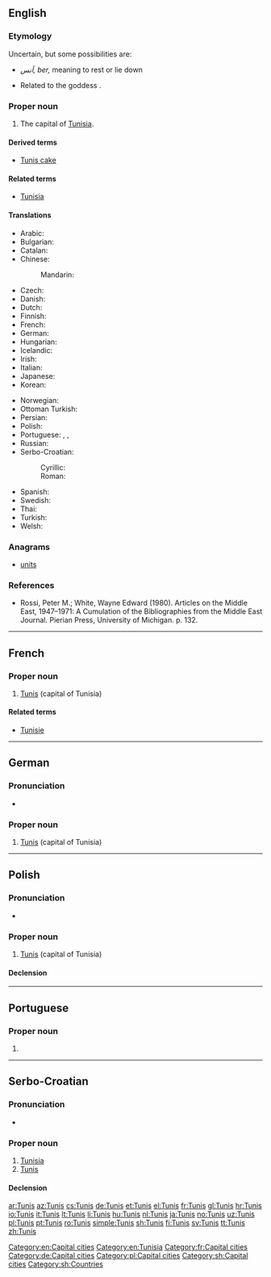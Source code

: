 {{also|Tunis|Tunis.|Túnis}}
==English==
{{wikipedia}}
===Etymology===
Uncertain, but some possibilities are:
* {{etyl|ber|en}} ''آنس,'' ''ber,'' meaning to rest or lie down
* Related to the {{etyl|phn|en}} goddess {{w|Tanit}}.

===Proper noun===
{{en-proper noun}}

# The capital of [[Tunisia]].

====Derived terms====
* [[Tunis cake]]

====Related terms====
* [[Tunisia]]

====Translations====
{{trans-top|capital of Tunisia}}
* Arabic: {{t+|ar|تونس|m|tr=tuunis}}
* Bulgarian: {{t|bg|Тунис|m|sc=Cyrl}}
* Catalan: {{t|ca|Tunis}}
* Chinese:
*: Mandarin: {{t+|cmn|突尼斯|tr=Tūnísī|sc=Hani}}
* Czech: {{t+|cs|Tunis|m}}
* Danish: {{t|da|Tunis}}
* Dutch: {{t+|nl|Tunis}}
* Finnish: {{t+|fi|Tunis}}
* French: {{t+|fr|Tunis|m}}
* German: {{t+|de|Tunis|n}}
* Hungarian: {{t+|hu|Tunisz}}
* Icelandic: {{t+|is|Túnis|n}}
* Irish: {{t|ga|Túinis|m}}
* Italian: {{t|it|Tunisi|f}}
* Japanese: {{t|ja|チュニス|tr=Chunisu}}
* Korean: {{t|ko|튀니스|tr=Twiniseu|sc=Hang}}
{{trans-mid}}
* Norwegian: {{t+|no|Tunis}}
* Ottoman Turkish: {{t|ota|طونوس|tr=Tunus|sc=ota-Arab}}
* Persian: {{t|fa|تونس|tr=Tunes|sc=fa-Arab}}
* Polish: {{t+|pl|Tunis|m}}
* Portuguese: {{t+|pt|Tunes|f}} {{qualifier|Portugal}}, {{t+|pt|Túnis|f}} {{qualifier|Brazil}}, {{t+|pt|Tunis|f}}
* Russian: {{t+|ru|Тунис|m|tr=Tunís}}
* Serbo-Croatian:
*: Cyrillic: {{t|sh|Ту̀нис|m|sc=Cyrl}}
*: Roman: {{t|sh|Tùnis|m}}
* Spanish: {{t+|es|Túnez}}
* Swedish: {{t+|sv|Tunis}}
* Thai: {{t|th|ตูนิส|tr=Too-Nis}} <!-- please check this romanisation -->
* Turkish: {{t+|tr|Tunus}}
* Welsh: {{t|cy|Tiwnis}}
{{trans-bottom}}

===Anagrams===
* [[units#English|units]]

[[Category:en:Capital cities]]
[[Category:en:Tunisia]]

===References===
* Rossi, Peter M.; White, Wayne Edward (1980). Articles on the Middle East, 1947–1971: A Cumulation of the Bibliographies from the Middle East Journal. Pierian Press, University of Michigan. p. 132.
----

==French==

===Proper noun===
{{fr-proper noun}}

# [[#English|Tunis]] (capital of Tunisia)

====Related terms====
* [[Tunisie]]

[[Category:fr:Capital cities]]

----

==German==
{{wikipedia|lang=de}}

===Pronunciation===
* {{IPA|lang=de|[ˈtuːnɪs]}}

===Proper noun===
{{head|de|proper noun|g=n}}

# [[#English|Tunis]] (capital of Tunisia)

[[Category:de:Capital cities]]

----

==Polish==
{{wikipedia|lang=pl}}

===Pronunciation===
* {{audio|Pl-Tunis.ogg|audio|lang=pl}}

===Proper noun===
{{head|pl|proper noun|g=m}}

# [[#English|Tunis]] (capital of Tunisia)

====Declension====
{{pl-decl-noun-sing|Tunis|Tunisu|Tunisowi|Tunis|Tunisem|Tunisie|Tunisie}}

[[Category:pl:Capital cities]]

----

==Portuguese==

===Proper noun===
{{pt-proper noun|f}}

# {{alternative form of|Tunes|lang=pt}}

----

==Serbo-Croatian==

===Pronunciation===
* {{IPA|/tǔnis/|lang=sh}}

===Proper noun===
{{sh-proper noun|g=m|head=Tùnis|r|Тунис|Ту̀нис}}

# [[Tunisia]]
# [[#English|Tunis]] {{gloss|capital of Tunisia}}

====Declension====
{{sh-decl-noun-unc
|Tunis
|Tunisa
|Tunisu
|Tunis
|Tunisu
|Tunisu
|Tunisom
}}

[[Category:sh:Capital cities]]
[[Category:sh:Countries]]

[[ar:Tunis]]
[[az:Tunis]]
[[cs:Tunis]]
[[de:Tunis]]
[[et:Tunis]]
[[el:Tunis]]
[[fr:Tunis]]
[[gl:Tunis]]
[[hr:Tunis]]
[[io:Tunis]]
[[it:Tunis]]
[[lt:Tunis]]
[[li:Tunis]]
[[hu:Tunis]]
[[nl:Tunis]]
[[ja:Tunis]]
[[no:Tunis]]
[[uz:Tunis]]
[[pl:Tunis]]
[[pt:Tunis]]
[[ro:Tunis]]
[[simple:Tunis]]
[[sh:Tunis]]
[[fi:Tunis]]
[[sv:Tunis]]
[[tt:Tunis]]
[[zh:Tunis]]